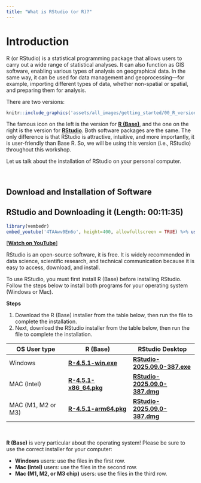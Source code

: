 ```yaml
---
title: "What is RStudio (or R)?"
---
```


# Introduction {.unnumbered}

R (or RStudio) is a statistical programming package that allows users to carry out a wide range of statistical analyses. It can also function as GIS software, enabling various types of analysis on geographical data. In the same way, it can be used for data management and geoprocessing—for example, importing different types of data, whether non-spatial or spatial, and preparing them for analysis.

There are two versions:

```r
knitr::include_graphics('assets/all_images/getting_started/00_R_versiontypes.png', error = FALSE) 
```

The famous icon on the left is the version for [**R (Base)**](https://www.r-project.org), and the one on the right is the version for [**RStudio**](https://www.rstudio.com). Both software packages are the same. The only difference is that RStudio is attractive, intuitive, and more importantly, it is user-friendly than Base R. So, we will be using this version (i.e., RStudio) throughout this workshop. 

Let us talk about the installation of RStudio on your personal computer.

</br>

## Download and Installation of Software {.unnumbered}

## RStudio and Downloading it  (Length: 00:11:35)

```r
library(vembedr)
embed_youtube('4TAAwv0En6o', height=400, allowfullscreen = TRUE) %>% use_align('center')
```
[[**Watch on YouTube**]](https://youtu.be/4TAAwv0En6o)

RStudio is an open-source software, it is free. It is widely recommended in data science, scientific research, and technical communication because it is easy to access, download, and install.

To use RStudio, you must first install R (Base) before installing RStudio. Follow the steps below to install both programs for your operating system (Windows or Mac).

**Steps**

1. Download the R (Base) installer from the table below, then run the file to complete the installation.
2. Next, download the RStudio installer from the table below, then run the file to complete the installation. 

**OS User type**| **R (Base)** | **RStudio Desktop**
------------ | ------------- | -------------
Windows | [**R-4.5.1-win.exe**](https://cran.r-project.org/bin/windows/base/R-4.5.1-win.exe)| [**RStudio-2025.09.0-387.exe**](https://download1.rstudio.org/electron/windows/RStudio-2025.09.0-387.exe)
MAC (Intel) | [**R-4.5.1-x86_64.pkg**](https://cran.r-project.org/bin/macosx/big-sur-x86_64/base/R-4.5.1-x86_64.pkg)| [**RStudio-2025.09.0-387.dmg**](https://download1.rstudio.org/electron/macos/RStudio-2025.09.0-387.dmg)
MAC (M1, M2 or M3) | [**R-4.5.1-arm64.pkg**](https://cran.r-project.org/bin/macosx/big-sur-arm64/base/R-4.5.1-arm64.pkg)| [**RStudio-2025.09.0-387.dmg**](https://download1.rstudio.org/electron/macos/RStudio-2025.09.0-387.dmg)

</br>

:::{.callout-important}
**R (Base)** is very particular about the operating system! Please be sure to use the correct installer for your computer:

- **Windows** users: use the files in the first row.
- **Mac (Intel)** users: use the files in the second row.
- **Mac (M1, M2, or M3 chip)** users: use the files in the third row.
:::
